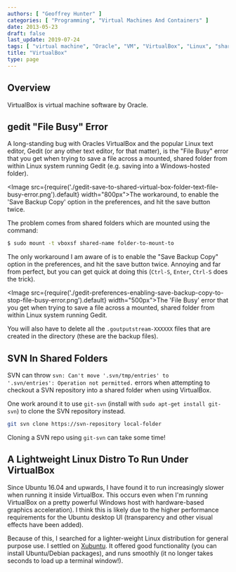 ```yaml
---
authors: [ "Geoffrey Hunter" ]
categories: [ "Programming", "Virtual Machines And Containers" ]
date: 2013-05-23
draft: false
last_update: 2019-07-24
tags: [ "virtual machine", "Oracle", "VM", "VirtualBox", "Linux", "shared folders", "Xubuntu" ]
title: "VirtualBox"
type: page
---
```


## Overview

VirtualBox is virtual machine software by Oracle.

## gedit "File Busy" Error

A long-standing bug with Oracles VirtualBox and the popular Linux text editor, Gedit (or any other text editor, for that matter), is the "File Busy" error that you get when trying to save a file across a mounted, shared folder from within Linux system running Gedit (e.g. saving into a Windows-hosted folder).

<Image src={require('./gedit-save-to-shared-virtual-box-folder-text-file-busy-error.png').default} width="800px">The workaround, to enable the 'Save Backup Copy' option in the preferences, and hit the save button twice.</Image>

The problem comes from shared folders which are mounted using the command:

```bash
$ sudo mount -t vboxsf shared-name folder-to-mount-to
```

The only workaround I am aware of is to enable the "Save Backup Copy" option in the preferences, and hit the save button twice. Annoying and far from perfect, but you can get quick at doing this (`Ctrl-S`, `Enter`, `Ctrl-S` does the trick).

<Image src={require('./gedit-preferences-enabling-save-backup-copy-to-stop-file-busy-error.png').default} width="500px">The 'File Busy' error that you get when trying to save a file across a mounted, shared folder from within Linux system running Gedit.</Image>

You will also have to delete all the `.goutputstream-XXXXXX` files that are created in the directory (these are the backup files).

## SVN In Shared Folders

SVN can throw <code>svn: Can't move '.svn/tmp/entries' to '.svn/entries': Operation not permitted.</code> errors when attempting to checkout a SVN repository into a shared folder when using VirtualBox.

One work around it to use <code>git-svn</code> (install with <code>sudo apt-get install git-svn</code>) to clone the SVN repository instead.

```bash
git svn clone https://svn-repository local-folder
```

Cloning a SVN repo using <code>git-svn</code> can take some time!

## A Lightweight Linux Distro To Run Under VirtualBox

Since Ubuntu 16.04 and upwards, I have found it to run increasingly slower when running it inside VirtualBox. This occurs even when I'm running VirtualBox on a pretty powerful Windows host with hardware-based graphics acceleration). I think this is likely due to the higher performance requirements for the Ubuntu desktop UI (transparency and other visual effects have been added). 

Because of this, I searched for a lighter-weight Linux distribution for general purpose use. I settled on [Xubuntu](https://xubuntu.org/). It offered good functionality (you can install Ubuntu/Debian packages), and runs smoothly (it no longer takes seconds to load up a terminal window!).
